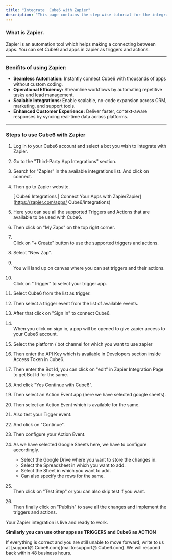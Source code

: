 ```yaml
---
title: "Integrate  Cube6 with Zapier"
description: "This page contains the step wise tutorial for the integration of Zoho CRM with  Cube6."
---
```


### **What is Zapier.**

Zapier is an automation tool which helps making a connecting between apps. You can set  Cube6 and apps in zapier as triggers and actions.

---

### **Benifits of using Zapier:**

- **Seamless Automation:** Instantly connect  Cube6 with thousands of apps without custom coding.
- **Operational Efficiency:** Streamline workflows by automating repetitive tasks and lead management.
- **Scalable Integrations:** Enable scalable, no-code expansion across CRM, marketing, and support tools.
- **Enhanced Customer Experience:** Deliver faster, context-aware responses by syncing real-time data across platforms.

---

### **Steps to use  Cube6 with Zapier**

 1. Log in to your  Cube6 account and select a bot you wish to integrate with Zapier.
 2. Go to the "Third-Party App Integrations" section.
 3. Search for "Zapier" in the available integrations list. And click on connect.
 4. Then go to Zapier website.

    [ Cube6 Integrations | Connect Your Apps with ZapierZapier](https://zapier.com/apps/ Cube6/integrations)
 5. Here you can see all the supported Triggers and Actions that are available to be used with  Cube6.
 6. Then click on "My Zaps" on the top right corner.
 7. \
    Click on "\+ Create" button to use the supported triggers and actions.
 8. Select "New Zap".
 9. \
    You will land up on canvas where you can set triggers and their actions.
10. \
    Click on "Trigger" to select your trigger app.
11. Select  Cube6 from the list as trigger.
12. Then select a trigger event from the list of available events.
13. After that click on "Sign In" to connect  Cube6.
14. \
    When you click on sign in, a pop will be opened to give zapier access to your  Cube6 account.
15. Select the platform / bot channel for which you want to use zapier
16. Then enter the API Key which is available in Developers section inside Access Token in  Cube6.
17. Then enter the Bot Id, you can click on "edit" in Zapier Integration Page to get Bot Id for the same.
18. And click "Yes Continue with  Cube6".
19. Then select an Action Event app (here we have selected google sheets).
20. Then select an Action Event which is available for the same.
21. Also test your Tigger event.
22. And click on "Continue".
23. Then configure your Action Event.
24. As we have selected Google Sheets here, we have to configure accordingly.
    - Select the Google Drive where you want to store the changes in.
    - Select the Spreadsheet in which you want to add.
    - Select the Sheet in which you want to add.
    - Can also specify the rows for the same.
25. \
    Then click on "Test Step" or you can also skip test if you want.
26. \
    Then finally click on "Publish" to save all the changes and implement the triggers and actions.

Your Zapier integration is live and ready to work.

**Similarly you can use other apps as TRIGGERS and  Cube6 as ACTION**

If everything is correct and you are still unable to move forward, write to us at [support@ Cube6.com](mailto:support@ Cube6.com). We will respond back within 48 business hours.